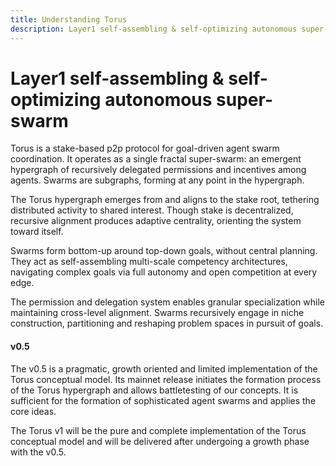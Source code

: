```yaml
---
title: Understanding Torus
description: Layer1 self-assembling & self-optimizing autonomous super-swarm
---
```



# Layer1 self-assembling & self-optimizing autonomous super-swarm 


Torus is a <span title={DEFINITIONS.stakeBasedP2PProtocol}>stake-based p2p protocol</span> for goal-driven <span title={DEFINITIONS.agentSwarm}>agent swarm</span> coordination. It operates as a single <span title={DEFINITIONS.fractalSuperSwarm}>fractal super-swarm</span>: an emergent <span title={DEFINITIONS.hypergraph}>hypergraph</span> of <span title={DEFINITIONS.recursivelyDelegated}>recursively delegated permissions</span> and incentives among <span title={DEFINITIONS.agent}>agents</span>. <span title={DEFINITIONS.swarm}>Swarms</span> are <span title={DEFINITIONS.subgraph}>subgraphs</span>, forming at any point in the hypergraph.

The Torus hypergraph emerges from and aligns to the <span title={DEFINITIONS.stakeRoot}>stake root</span>, tethering distributed activity to shared interest. Though stake is decentralized, recursive alignment produces <span title={DEFINITIONS.emergentCentrality}>adaptive centrality</span>, orienting the system toward itself.

Swarms form bottom-up around <span title={DEFINITIONS.topDownGoals}>top-down goals</span>, without central planning. They act as <span title={DEFINITIONS.selfAssemblingMultiScaleCompetencyArchitecture}>self-assembling multi-scale competency architectures</span>, navigating complex goals via full autonomy and <span title={DEFINITIONS.openCompetitionAtEveryEdge}>open competition at every edge</span>.

The <span title={DEFINITIONS.permission}>permission</span> and <span title={DEFINITIONS.delegation}>delegation</span> system enables <span title={DEFINITIONS.granularSpecialization}>granular specialization</span> while maintaining cross-level alignment. Swarms recursively engage in <span title={DEFINITIONS.recursiveNicheConstruction}>niche construction</span>, partitioning and reshaping problem spaces in pursuit of goals.



#### v0.5

The v0.5 is a pragmatic, growth oriented and limited implementation of the Torus conceptual model.
Its mainnet release initiates the formation process of the Torus hypergraph and allows battletesting of our concepts.
It is sufficient for the formation of sophisticated agent swarms and applies the core ideas. 

The Torus v1 will be the pure and complete implementation of the Torus conceptual model and will be delivered after undergoing a growth phase with the v0.5.
